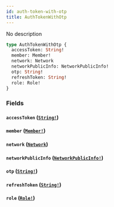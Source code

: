 ```yaml
---
id: auth-token-with-otp
title: AuthTokenWithOtp
---
```


No description

```graphql
type AuthTokenWithOtp {
  accessToken: String!
  member: Member!
  network: Network
  networkPublicInfo: NetworkPublicInfo!
  otp: String!
  refreshToken: String!
  role: Role!
}
```

### Fields

#### `accessToken` ([`String!`](/graphql/scalars/string))

#### `member` ([`Member!`](/graphql/objects/member))

#### `network` ([`Network`](/graphql/objects/network))

#### `networkPublicInfo` ([`NetworkPublicInfo!`](/graphql/objects/network-public-info))

#### `otp` ([`String!`](/graphql/scalars/string))

#### `refreshToken` ([`String!`](/graphql/scalars/string))

#### `role` ([`Role!`](/graphql/objects/role))
